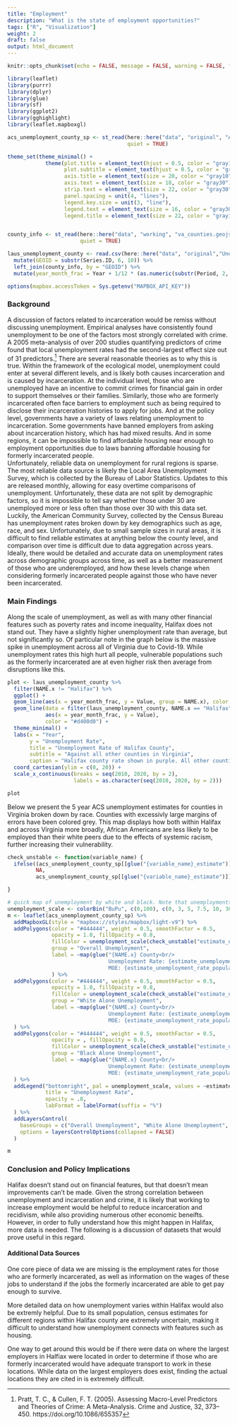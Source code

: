 ```yaml
---
title: "Employment"
description: "What is the state of employment opportunities?"
tags: ["R", "Visualization"]
weight: 2
draft: false
output: html_document
---
```


```r
knitr::opts_chunk$set(echo = FALSE, message = FALSE, warning = FALSE, fig.width = 15, fig.height = 10)
```

```r
library(leaflet)
library(purrr)
library(dplyr)
library(glue)
library(sf)
library(ggplot2)
library(gghighlight)
library(leaflet.mapboxgl)

acs_unemployment_county_sp <- st_read(here::here("data", "original", "ACS", "acs_unemployment_county.geojson"),
                                      quiet = TRUE)

theme_set(theme_minimal() +
            theme(plot.title = element_text(hjust = 0.5, color = "gray10", size = 24),
                  plot.subtitle = element_text(hjust = 0.5, color = "gray30", face = "italic", size = 20),
                  axis.title = element_text(size = 20, color = "gray10"),
                  axis.text = element_text(size = 18, color = "gray30"),
                  strip.text = element_text(size = 22, color = "gray30"),
                  panel.spacing = unit(4, "lines"),
                  legend.key.size = unit(3, "line"),
                  legend.text = element_text(size = 16, color = "gray30"),
                  legend.title = element_text(size = 22, color = "gray10")))


county_info <- st_read(here::here("data", "working", "va_counties.geojson"),
                       quiet = TRUE)

laus_unemployment_county <- read.csv(here::here("data", "original","Unemployment", "laus_unemployment_county.csv")) %>%
  mutate(GEOID = substr(Series.ID, 6, 10)) %>%
  left_join(county_info, by = "GEOID") %>%
  mutate(year_month_frac = Year + 1/12 * (as.numeric(substr(Period, 2, 3)) - 1))

options(mapbox.accessToken = Sys.getenv("MAPBOX_API_KEY"))
```



### Background

A discussion of factors related to incarceration would be remiss without discussing unemployment. Empirical analyses have consistently found unemployment to be one of the factors most strongly correlated with crime. A 2005 meta-analysis of over 200 studies quantifying predictors of crime found that local unemployment rates had the second-largest effect size out of 31 predictors.^[Pratt, T. C., & Cullen, F. T. (2005). Assessing Macro-Level Predictors and Theories of Crime: A Meta-Analysis. Crime and Justice, 32, 373–450. https://doi.org/10.1086/655357
] There are several reasonable theories as to why this is true. Within the framework of the ecological model, unemployment could enter at several different levels, and is likely both causes incarceration and is caused by incarceration. At the individual level, those who are unemployed have an incentive to commit crimes for financial gain in order to support themselves or their families. Similarly, those who are formerly incarcerated often face barriers to employment such as being required to disclose their incarceration histories to apply for jobs. And at the policy level, governments have a variety of laws relating unemployment to incarceration. Some governments have banned employers from asking about incarceration history, which has had mixed results. And in some regions, it can be impossible to find affordable housing near enough to employment opportunities due to laws banning affordable housing for formerly incarcerated people.  
	Unfortunately, reliable data on unemployment for rural regions is sparse. The most reliable data source is likely the Local Area Unemployment Survey, which is collected by the Bureau of Labor Statistics. Updates to this are released monthly, allowing for easy overtime comparisons of unemployment. Unfortunately, these data are not split by demographic factors, so it is impossible to tell say whether those under 30 are unemployed more or less often than those over 30 with this data set. Luckily, the American Community Survey, collected by the Census Bureau has unemployment rates broken down by key demographics such as age, race, and sex. Unfortunately, due to small sample sizes in rural areas, it is difficult to find reliable estimates at anything below the county level, and comparison over time is difficult due to data aggregation across years. Ideally, there would be detailed and accurate data on unemployment rates across demographic groups across time, as well as a better measurement of those who are underemployed, and how these levels change when considering formerly incarcerated people against those who have never been incarcerated. 

### Main Findings

Along the scale of unemployment, as well as with many other financial features such as poverty rates and income inequality, Halifax does not stand out. They have a slightly higher unemployment rate than average, but not significantly so. Of particular note in the graph below is the massive spike in unemployment across all of Virginia due to Covid-19. While unemployment rates this high hurt all people, vulnerable populations such as the formerly incarcerated are at even higher risk then average from disruptions like this. 

```r
plot <- laus_unemployment_county %>%
  filter(NAME.x != "Halifax") %>%
  ggplot() +
  geom_line(aes(x = year_month_frac, y = Value, group = NAME.x), color = "#AAAAAA", alpha = .3) +
  geom_line(data = filter(laus_unemployment_county, NAME.x == "Halifax"),
            aes(x = year_month_frac, y = Value),
            color = "#d400d0") +
  theme_minimal() +
  labs(x = "Year",
       y = "Unemployment Rate",
       title = "Unemployment Rate of Halifax County",
       subtitle = "Against all other counties in Virginia",
       caption = "Halifax county rate shown in purple. All other counties shown in grey\nData from the Local Area Unemployment Survey") +
  coord_cartesian(ylim = c(0, 20)) +
  scale_x_continuous(breaks = seq(2010, 2020, by = 2),
                     labels = as.character(seq(2010, 2020, by = 2)))

plot
```

Below we present the 5 year ACS unemployment estimates for counties in Virginia broken down by race. Counties with excessivly large margins of errors have been colored grey. This map displays how both within Halifax and across Virginia more broadly, African Americans are less likely to be employed than their white peers due to the effects of systemic racism, further increasing their vulnerability. 

```r

check_unstable <- function(variable_name) {
  ifelse((acs_unemployment_county_sp[[glue("{variable_name}_estimate")]]) < 2 * acs_unemployment_county_sp[[glue("{variable_name}_moe")]],
         NA,
         acs_unemployment_county_sp[[glue("{variable_name}_estimate")]])

}

# quick map of unemployment by white and black. Note that unemployments above 30% are assumed unstable
unemployment_scale <- colorBin("BuPu", c(0,100), c(0, 3, 5, 7.5, 10, 30))
m <- leaflet(acs_unemployment_county_sp) %>%
  addMapboxGL(style = "mapbox://styles/mapbox/light-v9") %>%  
  addPolygons(color = "#444444", weight = 0.5, smoothFactor = 0.5,
              opacity = 1.0, fillOpacity = 0.8,
              fillColor = unemployment_scale(check_unstable("estimate_unemployment_rate_population_16_years_and_over")),
              group = "Overall Unemployment",
              label = ~map(glue("{NAME.x} County<br/>
                                Unemployment Rate: {estimate_unemployment_rate_population_16_years_and_over_estimate}%<br/>
                                MOE: {estimate_unemployment_rate_population_16_years_and_over_moe}%"), htmltools::HTML)
              ) %>%
  addPolygons(color = "#444444", weight = 0.5, smoothFactor = 0.5,
              opacity = 1.0, fillOpacity = 0.8,
              fillColor = unemployment_scale(check_unstable("estimate_unemployment_rate_population_16_years_and_over_race_and_hispanic_or_latino_origin_white_alone")),
              group = "White Alone Unemployment",
              label = ~map(glue("{NAME.x} County<br/>
                                Unemployment Rate: {estimate_unemployment_rate_population_16_years_and_over_race_and_hispanic_or_latino_origin_white_alone_estimate}%<br/>
                                MOE: {estimate_unemployment_rate_population_16_years_and_over_race_and_hispanic_or_latino_origin_white_alone_moe}%"), htmltools::HTML)
  ) %>%
  addPolygons(color = "#444444", weight = 0.5, smoothFactor = 0.5,
              opacity = , fillOpacity = 0.8,
              fillColor = unemployment_scale(check_unstable("estimate_unemployment_rate_population_16_years_and_over_race_and_hispanic_or_latino_origin_black_or_african_american_alone")),
              group = "Black Alone Unemployment",
              label = ~map(glue("{NAME.x} County<br/>
                                Unemployment Rate: {estimate_unemployment_rate_population_16_years_and_over_race_and_hispanic_or_latino_origin_black_or_african_american_alone_estimate}%<br/>
                                MOE: {estimate_unemployment_rate_population_16_years_and_over_race_and_hispanic_or_latino_origin_black_or_african_american_alone_moe}%"), htmltools::HTML)
  ) %>%
  addLegend("bottomright", pal = unemployment_scale, values = ~estimate_unemployment_rate_population_16_years_and_over_estimate,
            title = "Unemployment Rate",
            opacity = .8,
            labFormat = labelFormat(suffix = "%")
  ) %>%
  addLayersControl(
    baseGroups = c("Overall Unemployment", "White Alone Unemployment", "Black Alone Unemployment"),
    options = layersControlOptions(collapsed = FALSE)
  )

m
```

### Conclusion and Policy Implications

Halifax doesn't stand out on financial features, but that doesn't mean improvements can't be made. Given the strong correlation between unemployment and incarceration and crime, it is likely that working to increase employment would be helpful to reduce incarceration and recidivism, while also providing numerous other economic beneifts. However, in order to fully understand how this might happen in Halifax, more data is needed. The following is a discussion of datasets that would prove useful in this regard.

#### Additional Data Sources

One core piece of data we are missing is the employment rates for those who are formerly incarcerated, as well as information on the wages of these jobs to understand if the jobs the formerly incarcerated are able to get pay enough to survive. 

More detailed data on how unemployment varies within Halifax would also be extremly helpful. Due to its small population, census estimates for different regions within Halifax county are extremely uncertain, making it difficult to understand how unemployment connects with features such as housing.

One way to get around this would be if there were data on where the largest employers in Halfiax were located in order to determine if those who are formerly incarcerated would have adequate transport to work in these locations. While data on the largest employers does exist, finding the actual locations they are cited in is extremely difficult. 
